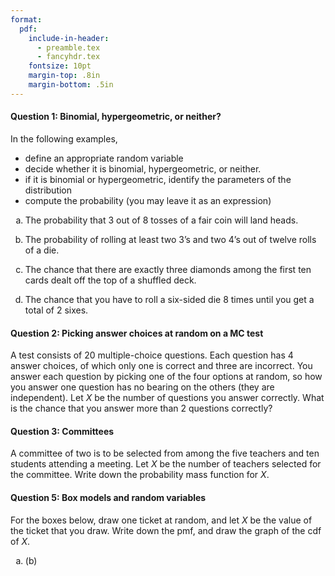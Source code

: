 ```yaml
---
format:
  pdf:
    include-in-header:
      - preamble.tex
      - fancyhdr.tex
    fontsize: 10pt
    margin-top: .8in
    margin-bottom: .5in
---
```


\thispagestyle{empty}

\begin{center}
\textsc{Stat 20: PS 4.1: Random variables} \\
\noindent\rule{12cm}{0.4pt}
\end{center}

#### Question 1: Binomial, hypergeometric, or neither?

In the following examples, 

- define an appropriate random variable
-  decide whether it is binomial, hypergeometric, or neither. 
-  if it is binomial or hypergeometric, identify the parameters of the distribution
-  compute the probability (you may leave it as an expression)

\vspace{2mm}

(a) The probability that 3 out of 8 tosses of a fair coin will land heads.

\vspace{4cm}

(b) The probability of rolling at least two 3’s and two 4’s out of twelve rolls of a die.

\vspace{4cm}


(c) The chance that there are exactly three diamonds among the first ten cards dealt off the top of a shuffled deck.

\vspace{4cm}

(d) The chance that you have to roll a six-sided die 8 times until you get a total of 2 sixes.

\pagebreak

#### Question 2: Picking answer choices at random on a MC test

A test consists of $20$ multiple-choice questions. Each question has $4$ answer choices, of which only one is correct and three are incorrect. You answer each question by picking one of the four options at random, so how you answer one question has no bearing on the others (they are independent). Let $X$ be the number of questions you answer correctly. What is the chance that you answer more than 2 questions correctly?

\vspace{2cm}

#### Question 3: Committees

A committee of two is to be selected from among the five teachers and ten students attending a meeting. Let $X$ be the number of teachers selected for the committee. Write down the probability mass function for $X$.

\vspace{3cm}


#### Question 5: Box models and random variables

For the boxes below, draw one ticket at random, and let $X$ be the value of the ticket that you draw. Write down the pmf, and draw the graph of the cdf of $X$.

(a) \fbox{\fbox{-2} \fbox{-1} \fbox{0} \fbox{2}} \hspace{2in} (b) \fbox{\fbox{0} \fbox{1} \fbox{1} \fbox{6}}


